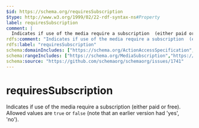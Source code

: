 ```yaml
---
$id: https://schema.org/requiresSubscription
$type: http://www.w3.org/1999/02/22-rdf-syntax-ns#Property
label: requiresSubscription
comment: |
  Indicates if use of the media require a subscription  (either paid or free). Allowed values are ```true``` or ```false``` (note that an earlier version had 'yes', 'no').
rdfs:comment: "Indicates if use of the media require a subscription  (either paid or free). Allowed values are ```true``` or ```false``` (note that an earlier version had 'yes', 'no')."
rdfs:label: "requiresSubscription"
schema:domainIncludes: ["https://schema.org/ActionAccessSpecification","https://schema.org/MediaObject"]
schema:rangeIncludes: ["https://schema.org/MediaSubscription","https://schema.org/Boolean"]
schema:source: "https://github.com/schemaorg/schemaorg/issues/1741"
---
```


# requiresSubscription

Indicates if use of the media require a subscription  (either paid or free). Allowed values are ```true``` or ```false``` (note that an earlier version had 'yes', 'no').

